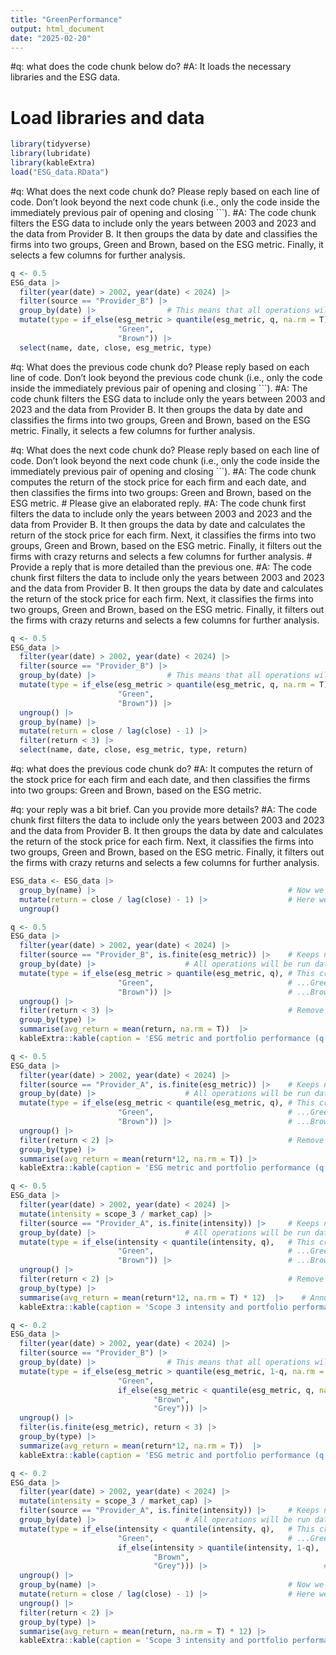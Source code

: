 ```yaml
---
title: "GreenPerformance"
output: html_document
date: "2025-02-20"
---
```



#q: what does the code chunk below do?
#A: It loads the necessary libraries and the ESG data.

# Load libraries and data
```r

library(tidyverse)
library(lubridate)
library(kableExtra)
load("ESG_data.RData")

```

#q: What does the next code chunk do? Please reply based on each line of code. Don't look beyond the next code chunk (i.e., only the code inside the immediately previous pair of opening and closing ```).
#A: The code chunk filters the ESG data to include only the years between 2003 and 2023 and the data from Provider B. It then groups the data by date and classifies the firms into two groups, Green and Brown, based on the ESG metric. Finally, it selects a few columns for further analysis.


```r
q <- 0.5
ESG_data |> 
  filter(year(date) > 2002, year(date) < 2024) |>
  filter(source == "Provider_B") |>
  group_by(date) |>                # This means that all operations will be run date by date, separately
  mutate(type = if_else(esg_metric > quantile(esg_metric, q, na.rm = T), # This creates the sorts...
                        "Green",                                         # ...Green if high ESG...
                        "Brown")) |>                                     # ...Brown if not
  select(name, date, close, esg_metric, type)                            # Select a few columns

```


#q: What does the previous code chunk do? Please reply based on each line of code. Don't look beyond the previous code chunk (i.e., only the code inside the immediately previous pair of opening and closing ```). 
#A: The code chunk filters the ESG data to include only the years between 2003 and 2023 and the data from Provider B. It then groups the data by date and classifies the firms into two groups, Green and Brown, based on the ESG metric. Finally, it selects a few columns for further analysis.




#q: What does the next code chunk do? Please reply based on each line of code. Don't look beyond the next code chunk (i.e., only the code inside the immediately previous pair of opening and closing ```).
#A: The code chunk computes the return of the stock price for each firm and each date, and then classifies the firms into two groups: Green and Brown, based on the ESG metric.
# Please give an elaborated reply. 
#A: The code chunk first filters the data to include only the years between 2003 and 2023 and the data from Provider B. It then groups the data by date and calculates the return of the stock price for each firm. Next, it classifies the firms into two groups, Green and Brown, based on the ESG metric. Finally, it filters out the firms with crazy returns and selects a few columns for further analysis.
# Provide a reply that is more detailed than the previous one.
#A: The code chunk first filters the data to include only the years between 2003 and 2023 and the data from Provider B. It then groups the data by date and calculates the return of the stock price for each firm. Next, it classifies the firms into two groups, Green and Brown, based on the ESG metric. Finally, it filters out the firms with crazy returns and selects a few columns for further analysis.


```r
q <- 0.5
ESG_data |> 
  filter(year(date) > 2002, year(date) < 2024) |>
  filter(source == "Provider_B") |>
  group_by(date) |>                # This means that all operations will be run date by date, separately
  mutate(type = if_else(esg_metric > quantile(esg_metric, q, na.rm = T), # This creates the sorts...
                        "Green",                                         # ...Green if high ESG...
                        "Brown")) |>                                     # ...Brown if not
  ungroup() |>
  group_by(name) |>                                                      # Now we group by firm
  mutate(return = close / lag(close) - 1) |>                             # Here we compute the return
  filter(return < 3) |>                                                  # Remove crazy returns
  select(name, date, close, esg_metric, type, return)

```

#q: what does the previous code chunk do?
#A: It computes the return of the stock price for each firm and each date, and then classifies the firms into two groups: Green and Brown, based on the ESG metric. 

#q: your reply was a bit brief. Can you provide more details?
#A: The code chunk first filters the data to include only the years between 2003 and 2023 and the data from Provider B. It then groups the data by date and calculates the return of the stock price for each firm. Next, it classifies the firms into two groups, Green and Brown, based on the ESG metric. Finally, it filters out the firms with crazy returns and selects a few columns for further analysis.

```r
ESG_data <- ESG_data |>  
  group_by(name) |>                                           # Now we group by firm
  mutate(return = close / lag(close) - 1) |>                  # Here we compute the return             
  ungroup() 
```


```r
q <- 0.5
ESG_data |> 
  filter(year(date) > 2002, year(date) < 2024) |>
  filter(source == "Provider_B", is.finite(esg_metric)) |>    # Keeps non missing ESG fields
  group_by(date) |>                    # All operations will be run date by date, separately
  mutate(type = if_else(esg_metric > quantile(esg_metric, q), # This creates the sorts...
                        "Green",                              # ...Green if high ESG...
                        "Brown")) |>                          # ...Brown if not
  ungroup() |>
  filter(return < 3) |>                                       # Remove crazy returns
  group_by(type) |>
  summarise(avg_return = mean(return, na.rm = T))  |>
  kableExtra::kable(caption = 'ESG metric and portfolio performance (q = 0.5) - Provider B')
```


```r
q <- 0.5
ESG_data |> 
  filter(year(date) > 2002, year(date) < 2024) |>
  filter(source == "Provider_A", is.finite(esg_metric)) |>    # Keeps non missing ESG fields
  group_by(date) |>                    # All operations will be run date by date, separately
  mutate(type = if_else(esg_metric < quantile(esg_metric, q), # This creates the sorts...
                        "Green",                              # ...Green if high ESG...
                        "Brown")) |>                          # ...Brown if not
  ungroup() |>
  filter(return < 2) |>                                       # Remove crazy returns!
  group_by(type) |>
  summarise(avg_return = mean(return*12, na.rm = T)) |>
  kableExtra::kable(caption = 'ESG metric and portfolio performance (q = 0.5) - Provider A')
```


```r
q <- 0.5
ESG_data |> 
  filter(year(date) > 2002, year(date) < 2024) |>
  mutate(intensity = scope_3 / market_cap) |>
  filter(source == "Provider_A", is.finite(intensity)) |>     # Keeps non missing ESG fields
  group_by(date) |>                    # All operations will be run date by date, separately
  mutate(type = if_else(intensity < quantile(intensity, q),   # This creates the sorts...
                        "Green",                              # ...Green if high ESG...
                        "Brown")) |>                          # ...Brown if not
  ungroup() |>
  filter(return < 2) |>                                       # Remove crazy returns
  group_by(type) |>
  summarise(avg_return = mean(return*12, na.rm = T) * 12)  |>    # Annualize
  kableExtra::kable(caption = 'Scope 3 intensity and portfolio performance (q = 0.5)')
```


```r
q <- 0.2
ESG_data |> 
  filter(year(date) > 2002, year(date) < 2024) |>
  filter(source == "Provider_B") |>
  group_by(date) |>                # This means that all operations will be run date by date, separately
  mutate(type = if_else(esg_metric > quantile(esg_metric, 1-q, na.rm = T),  # This creates the sorts...
                        "Green",                                            # Green if high
                        if_else(esg_metric < quantile(esg_metric, q, na.rm = T),
                                "Brown",                                 # ...Brown if low...
                                "Grey"))) |>                             # ... Grey otherwise
  ungroup() |>
  filter(is.finite(esg_metric), return < 3) |>
  group_by(type) |>
  summarize(avg_return = mean(return*12, na.rm = T))  |>
  kableExtra::kable(caption = 'ESG metric and portfolio performance (q = 0.2)')
```

```r
q <- 0.2
ESG_data |> 
  filter(year(date) > 2002, year(date) < 2024) |>
  mutate(intensity = scope_3 / market_cap) |>
  filter(source == "Provider_A", is.finite(intensity)) |>     # Keeps non missing ESG fields
  group_by(date) |>                    # All operations will be run date by date, separately
  mutate(type = if_else(intensity < quantile(intensity, q),   # This creates the sorts...
                        "Green",                              # ...Green if high ESG...
                        if_else(intensity > quantile(intensity, 1-q),
                                "Brown",
                                "Grey"))) |>                          # ...Brown if not
  ungroup() |>
  group_by(name) |>                                           # Now we group by firm
  mutate(return = close / lag(close) - 1) |>                  # Here we compute the return             
  ungroup() |>
  filter(return < 2) |>
  group_by(type) |>
  summarise(avg_return = mean(return, na.rm = T) * 12) |>
  kableExtra::kable(caption = 'Scope 3 intensity and portfolio performance (q = 0.2)')
```

